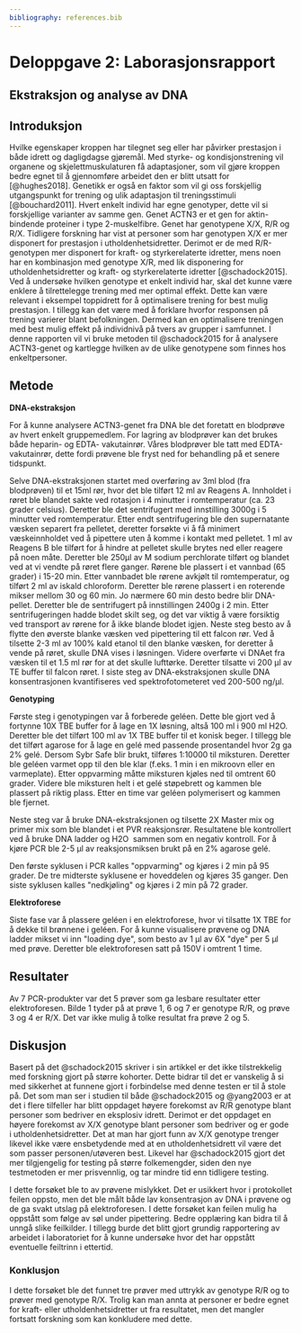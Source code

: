 ```yaml
---
bibliography: references.bib
---
```


# Deloppgave 2: Laborasjonsrapport

## Ekstraksjon og analyse av DNA

## Introduksjon

Hvilke egenskaper kroppen har tilegnet seg eller har påvirker prestasjon i både idrett og dagligdagse gjøremål. Med styrke- og kondisjonstrening vil organene og skjelettmuskulaturen få adaptasjoner, som vil gjøre kroppen bedre egnet til å gjennomføre arbeidet den er blitt utsatt for [@hughes2018]. Genetikk er også en faktor som vil gi oss forskjellig utgangspunkt for trening og ulik adaptasjon til treningsstimuli [@bouchard2011]. Hvert enkelt individ har egne genotyper, dette vil si forskjellige varianter av samme gen. Genet ACTN3 er et gen for aktin-bindende proteiner i type 2-muskelfibre. Genet har genotypene X/X, R/R og R/X. Tidligere forskning har vist at personer som har genotypen X/X er mer disponert for prestasjon i utholdenhetsidretter. Derimot er de med R/R-genotypen mer disponert for kraft- og styrkerelaterte idretter, mens noen har en kombinasjon med genotype X/R, med lik disponering for utholdenhetsidretter og kraft- og styrkerelaterte idretter [@schadock2015]. Ved å undersøke hvilken genotype et enkelt individ har, skal det kunne være enklere å tilrettelegge trening med mer optimal effekt. Dette kan være relevant i eksempel toppidrett for å optimalisere trening for best mulig prestasjon. I tillegg kan det være med å forklare hvorfor responsen på trening varierer blant befolkningen. Dermed kan en optimalisere treningen med best mulig effekt på individnivå på tvers av grupper i samfunnet. I denne rapporten vil vi bruke metoden til @schadock2015 for å analysere ACTN3-genet og kartlegge hvilken av de ulike genotypene som finnes hos enkeltpersoner. 

## Metode

**DNA-ekstraksjon**

For å kunne analysere ACTN3-genet fra DNA ble det foretatt en blodprøve av hvert enkelt gruppemedlem. For lagring av blodprøver kan det brukes både heparin- og EDTA- vakutainrør. Våres blodprøver ble tatt med EDTA-vakutainrør, dette fordi prøvene ble fryst ned for behandling på et senere tidspunkt. 

Selve DNA-ekstraksjonen startet med overføring av 3ml blod (fra blodprøven) til et 15ml rør, hvor det ble tilført 12 ml av Reagens A. Innholdet i røret ble blandet sakte ved rotasjon i 4 minutter i romtemperatur (ca. 23 grader celsius). Deretter ble det sentrifugert med innstilling 3000g i 5 minutter ved romtemperatur. Etter endt sentrifugering ble den supernatante væsken separert fra pelletet, deretter forsøkte vi å få minimert væskeinnholdet ved å pipettere uten å komme i kontakt med pelletet. 1 ml av Reagens B ble tilført for å hindre at pelletet skulle brytes ned eller reagere på noen måte. Deretter ble 250μl av M sodium perchlorate tilført og blandet ved at vi vendte på røret flere ganger. Rørene ble plassert i et vannbad (65 grader) i 15-20 min. Etter vannbadet ble rørene avkjølt til romtemperatur, og tilført 2 ml av iskald chloroform. Deretter ble rørene plassert i en roterende mikser mellom 30 og 60 min. Jo nærmere 60 min desto bedre blir DNA-pellet. Deretter ble de sentrifugert på innstillingen 2400g i 2 min. Etter sentrifugeringen hadde blodet skilt seg, og det var viktig å være forsiktig ved transport av rørene for å ikke blande blodet igjen. Neste steg besto av å flytte den øverste blanke væsken ved pipettering til ett falcon rør. Ved å tilsette 2-3 ml av 100% kald etanol til den blanke væsken, for deretter å vende på røret, skulle DNA vises i løsningen. Videre overførte vi DNAet fra væsken til et 1.5 ml rør for at det skulle lufttørke. Deretter tilsatte vi 200 μl av TE buffer til falcon røret. I siste steg av DNA-ekstraksjonen skulle DNA konsentrasjonen kvantifiseres ved spektrofotometeret ved 200-500 ng/μl. 

**Genotyping**

Første steg i genotypingen var å forberede geléen. Dette ble gjort ved å fortynne 10X TBE buffer for å lage en 1X løsning, altså 100 ml i 900 ml H2O. Deretter ble det tilført 100 ml av 1X TBE buffer til et konisk beger. I tillegg ble det tilført agarose for å lage en gelé med passende prosentandel hvor 2g ga 2% gelé. Dersom Sybr Safe blir brukt, tilføres 1:10000 til miksturen. Deretter ble geléen varmet opp til den ble klar (f.eks. 1 min i en mikroovn eller en varmeplate). Etter oppvarming måtte miksturen kjøles ned til omtrent 60 grader. Videre ble miksturen helt i et gelé støpebrett og kammen ble plassert på riktig plass. Etter en time var geléen polymerisert og kammen ble fjernet. 

Neste steg var å bruke DNA-ekstraksjonen og tilsette 2X Master mix og primer mix som ble blandet i et PVR reaksjonsrør. Resultatene ble kontrollert ved å bruke DNA ladder og H2O  sammen som en negativ kontroll. For å kjøre PCR ble 2-5 μl av reaksjonsmiksen brukt på en 2% agarose gelé.

Den første syklusen i PCR kalles \"oppvarming\" og kjøres i 2 min på 95 grader. De tre midterste syklusene er hoveddelen og kjøres 35 ganger. Den siste syklusen kalles \"nedkjøling\" og kjøres i 2 min på 72 grader. 

**Elektroforese**

Siste fase var å plassere geléen i en elektroforese, hvor vi tilsatte 1X TBE for å dekke til brønnene i geléen. For å kunne visualisere prøvene og DNA ladder mikset vi inn \"loading dye\", som besto av 1 μl av 6X \"dye\" per 5 μl med prøve. Deretter ble elektroforesen satt på 150V i omtrent 1 time. 

## Resultater

Av 7 PCR-produkter var det 5 prøver som ga lesbare resultater etter elektroforesen. Bilde 1 tyder på at prøve 1, 6 og 7 er genotype R/R, og prøve 3 og 4 er R/X. Det var ikke mulig å tolke resultat fra prøve 2 og 5. 

## Diskusjon

Basert på det @schadock2015 skriver i sin artikkel er det ikke tilstrekkelig med forskning gjort på større kohorter. Dette bidrar til det er vanskelig å si med sikkerhet at funnene gjort i forbindelse med denne testen er til å stole på. Det som man ser i studien til både @schadock2015 og @yang2003 er at det i flere tilfeller har blitt oppdaget høyere forekomst av R/R genotype blant personer som bedriver en eksplosiv idrett. Derimot er det oppdaget en høyere forekomst av X/X genotype blant personer som bedriver og er gode i utholdenhetsidretter. Det at man har gjort funn av X/X genotype trenger likevel ikke være ensbetydende med at en utholdenhetsidrett vil være det som passer personen/utøveren best. Likevel har @schadock2015 gjort det mer tilgjengelig for testing på større folkemengder, siden den nye testmetoden er mer prisvennlig, og tar mindre tid enn tidligere testing. 

I dette forsøket ble to av prøvene mislykket. Det er usikkert hvor i protokollet feilen oppsto, men det ble målt både lav konsentrasjon av DNA i prøvene og de ga svakt utslag på elektroforesen. I dette forsøket kan feilen mulig ha oppstått som følge av søl under pipettering. Bedre opplæring kan bidra til å unngå slike feilkilder. I tillegg burde det blitt gjort grundig rapportering av arbeidet i laboratoriet for å kunne undersøke hvor det har oppstått eventuelle feiltrinn i ettertid.

### Konklusjon

I dette forsøket ble det funnet tre prøver med uttrykk av genotype R/R og to prøver med genotype R/X. Trolig kan man annta at personer er bedre egnet for kraft- eller utholdenhetsidretter ut fra resultatet, men det mangler fortsatt forskning som kan konkludere med dette.

\


\



